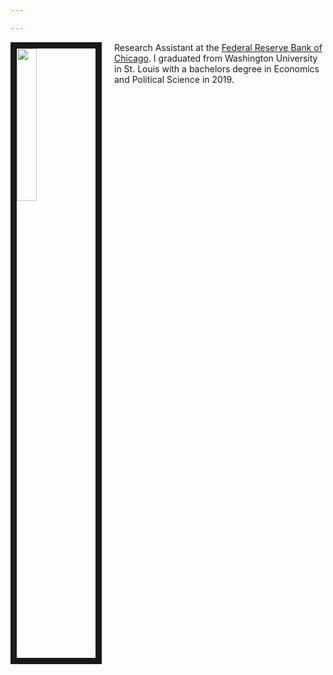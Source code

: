 ```yaml
---

---
```


<link rel="stylesheet" href="styles.css" type="text/css">

<img src="images/michael.JPG" style="width:25%; border:10px solid; margin-right: 20px" align="left">

Research Assistant at the [Federal Reserve Bank of Chicago](www.chicagofed.org). I graduated from Washington University in St. Louis with a bachelors degree in Economics and Political Science in 2019.